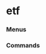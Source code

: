 # etf


### Menus
<ul className='grid grid-cols-1 md:grid-cols-2 lg:grid-cols-3 xl:grid-cols-4 gap-4 -ml-6'>
<ReferenceCard
    title="discovery"
    description=""
    url="etf/discovery"
/>
</ul>

### Commands
<ul className='grid grid-cols-1 md:grid-cols-2 lg:grid-cols-3 xl:grid-cols-4 gap-4 -ml-6'>
<ReferenceCard
    title="search"
    description="Search for ETFs. An empty query returns the full list of ETFs from the provider."
    url="etf/search"
    command
/><ReferenceCard
    title="holdings"
    description="Get the holdings for an individual ETF."
    url="etf/holdings"
    command
/><ReferenceCard
    title="info"
    description="ETF Information Overview."
    url="etf/info"
    command
/><ReferenceCard
    title="sectors"
    description="ETF Sector weighting."
    url="etf/sectors"
    command
/><ReferenceCard
    title="holdings_date"
    description="Get the holdings filing date for an individual ETF."
    url="etf/holdings_date"
    command
/><ReferenceCard
    title="holdings_performance"
    description="Get the ETF holdings performance."
    url="etf/holdings_performance"
    command
/><ReferenceCard
    title="countries"
    description="ETF Country weighting."
    url="etf/countries"
    command
/><ReferenceCard
    title="price_performance"
    description="Price performance as a return, over different periods."
    url="etf/price_performance"
    command
/>
</ul>

